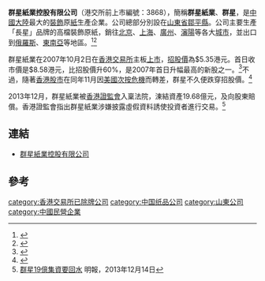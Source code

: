 {{Infobox_Company |
  company_name_zh = 山東群星紙業 |
  company_name = 山東群星紙業 |
  company_logo = [[File:Qunxing.gif|File:Qunxing.gif]] |
  company_type = [[民營企業|民營企業]] |
  foundation = 1999年 |
  location =[[中國|中國]][[山東|山東]][[鄒平|鄒平]]|
  industry = 造[[紙|紙]]|
  key_people = [[董事長|董事長]]：[[朱玉國|朱玉國]] | 
  sales =  |
  profit =  |
  asset = |
  market_value = |
  num_employees = |
  revenue = |
  products = 裝飾原紙|
  homepage = [http://www.qxpaper.com/ 群星紙業控股有限公司]
}}

'''群星紙業控股有限公司'''（港交所前上市編號：3868），簡稱'''群星紙業'''、'''群星'''，是[[中國大陸|中國大陸]]最大的[[裝飾|裝飾]]原[[紙|紙]]生產企業。公司總部分別設在[[山東省|山東省]][[鄒平縣|鄒平縣]]。公司主要生產「長星」品牌的高檔裝飾原紙，銷往[[北京|北京]]、[[上海|上海]]、[[廣州|廣州]]、[[瀋陽|瀋陽]]等各大[[城市|城市]]，並出口到[[俄羅斯|俄羅斯]]、[[東南亞|東南亞]]等地區。<ref>{{Cite web |url=http://finance.sina.com.cn/chanjing/b/20070724/02233812537.shtml |title=群星紙業擬香港上市籌資達2億美元 |accessdate=2008-03-11 |archive-date=2016-03-04 |archive-url=https://web.archive.org/web/20160304133915/http://finance.sina.com.cn/chanjing/b/20070724/02233812537.shtml |dead-url=no }}</ref><ref>{{Cite web |url=http://www.sdqy.gov.cn/Article_Print.asp?ArticleID=887 |title=山東長星集團 |access-date=2008-03-11 |archive-url=https://web.archive.org/web/20190130221000/http://www.sdqy.gov.cn/Article_Print.asp?ArticleID=887 |archive-date=2019-01-30 |dead-url=yes }}</ref> 

群星紙業在2007年10月2日在[[香港交易所|香港交易所]]主板[[上市公司|上市]]，[[IPO|招股價]]為$5.35港元。首日收市價是$8.58港元，比招股價升60%，是2007年首日升幅最高的新股之一。<ref>{{Cite web |url=http://paper.wenweipo.com/2007/10/03/YO0710030016.htm |title=群星紙業一手賺3230元 |accessdate=2008-03-11 |archive-date=2008-03-20 |archive-url=https://web.archive.org/web/20080320232146/http://paper.wenweipo.com/2007/10/03/YO0710030016.htm |dead-url=no }}</ref>不過，隨著[[香港股市|香港股市]]在同年11月因[[美國次按危機|美國次按危機]]而轉差，群星不久便跌穿招股價。<ref>{{Cite web |url=http://yaukk.blogspot.com/2007/11/blog-post_29.html |title=股場放大鏡：新股熱潮極速降溫 |accessdate=2008-03-11 |archive-date=2016-03-05 |archive-url=https://web.archive.org/web/20160305051653/http://yaukk.blogspot.com/2007/11/blog-post_29.html |dead-url=no }}</ref>

2013年12月，群星紙業被[[香港證監會|香港證監會]]入稟法院，涷結資產19.68億元，及向股東賠償。香港證監會指出群星紙業涉嫌披露虛假資料誘使投資者進行交易。<ref>[http://finance.sina.com.hk/news/-40-6357866/1.html 群星19億集資要回水] {{webarchive|url=https://web.archive.org/web/20131214133741/http://finance.sina.com.hk/news/-40-6357866/1.html |date=2013-12-14 }} 明報，2013年12月14日</ref>

== 連結 ==
*[https://web.archive.org/web/20080331194218/http://www.qxpaper.com/ 群星紙業控股有限公司]

== 參考 ==
<references />

[[category:香港交易所已除牌公司|category:香港交易所已除牌公司]]
[[category:中国纸品公司|category:中国纸品公司]]
[[category:山東公司|category:山東公司]]
[[category:中國民營企業|category:中國民營企業]]
